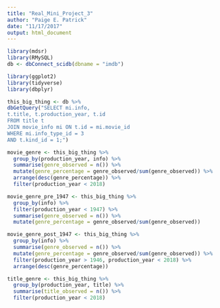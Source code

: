 ```yaml
---
title: "Real_Mini_Project_3"
author: "Paige E. Patrick"
date: "11/17/2017"
output: html_document
---
```


```r
library(mdsr)
library(RMySQL)
db <- dbConnect_scidb(dbname = "imdb")
```

```r
library(ggplot2)
library(tidyverse)
library(dbplyr)
```

```r
this_big_thing <- db %>%
dbGetQuery("SELECT mi.info, 
t.title, t.production_year, t.id
FROM title t
JOIN movie_info mi ON t.id = mi.movie_id
WHERE mi.info_type_id = 3
AND t.kind_id = 1;")
```

```r
movie_genre <- this_big_thing %>%
  group_by(production_year, info) %>%
  summarise(genre_observed = n()) %>%
  mutate(genre_percentage = genre_observed/sum(genre_observed)) %>%
  arrange(desc(genre_percentage)) %>%
  filter(production_year < 2018)
```

```r
movie_genre_pre_1947 <- this_big_thing %>%
  group_by(info) %>%
  filter(production_year < 1947) %>%
  summarise(genre_observed = n()) %>%
  mutate(genre_percentage = genre_observed/sum(genre_observed))
```

```r
movie_genre_post_1947 <- this_big_thing %>%
  group_by(info) %>%
  summarise(genre_observed = n()) %>%
  mutate(genre_percentage = genre_observed/sum(genre_observed)) %>%
  filter(production_year > 1946, production_year < 2018) %>%
  arrange(desc(genre_percentage))
```

```r
title_genre <- this_big_thing %>%
  group_by(production_year, title) %>%
  summarise(title_observed = n()) %>%
  filter(production_year < 2018)
```

```r

```


